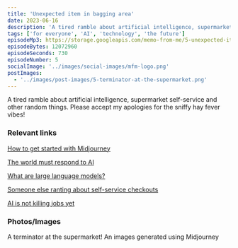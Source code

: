 ```yaml
---
title: 'Unexpected item in bagging area'
date: 2023-06-16
description: 'A tired ramble about artificial intelligence, supermarket self-service and other random things. Please accept my apologies for the sniffy hay fever vibes!'
tags: ['for everyone', 'AI', 'technology', 'the future']
episodeMp3: https://storage.googleapis.com/memo-from-me/5-unexpected-item-in-bagging-area.mp3
episodeBytes: 12072960
episodeSeconds: 730
episodeNumber: 5
socialImage: '../images/social-images/mfm-logo.png'
postImages:
  - '../images/post-images/5-terminator-at-the-supermarket.png'
---
```



A tired ramble about artificial intelligence, supermarket self-service and other random things. Please accept my apologies for the sniffy hay fever vibes!

### Relevant links

[How to get started with Midjourney](https://docs.midjourney.com/docs/quick-start)

[The world must respond to AI](https://time.com/6283716/world-must-respond-to-the-ai-revolution/)

[What are large language models?](https://machinelearningmastery.com/what-are-large-language-models/)

[Someone else ranting about self-service checkouts](https://www.lovefood.com/news/57797/10-reasons-hate-supermarket-self-service-checkouts)

[AI is not killing jobs yet](https://www.economist.com/finance-and-economics/2023/06/15/ai-is-not-yet-killing-jobs)

### Photos/Images

A terminator at the supermarket! An images generated using Midjourney

<GatsbyImage
  alt="An image of a terminator at the supermarket - generated with midjourney"
  image={getImage(props.data.mdx.frontmatter.postImages[0])}
  className="imageLeft"
/>
